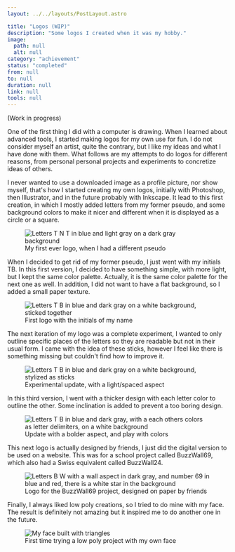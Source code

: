 ```yaml
---
layout: ../../layouts/PostLayout.astro

title: "Logos (WIP)"
description: "Some logos I created when it was my hobby."
image:
  path: null
  alt: null
category: "achievement"
status: "completed"
from: null
to: null
duration: null
link: null
tools: null
---
```



(Work in progress)

One of the first thing I did with a computer is drawing. When I learned about advanced tools, I started making logos for my own use for fun. I do not consider myself an artist, quite the contrary, but I like my ideas and what I have done with them. What follows are my attempts to do logos for different reasons, from personal personal projects and experiments to concretize ideas of others.

I never wanted to use a downloaded image as a profile picture, nor show myself, that's how I started creating my own logos, initially with Photoshop, then Illustrator, and in the future probably with Inkscape. It lead to this first creation, in which I mostly added letters from my former pseudo, and some background colors to make it nicer and different when it is displayed as a circle or a square.


<figure>
  <Image
    src={logo_tnt}
    alt="Letters T N T in blue and light gray on a dark gray background"
  />
  <figcaption>My first ever logo, when I had a different pseudo</figcaption>
</figure>

When I decided to get rid of my former pseudo, I just went with my initials TB. In this first version, I decided to have something simple, with more light, but I kept the same color palette. Actually, it is the same color palette for the next one as well. In addition, I did not want to have a flat background, so I added a small paper texture.


<figure>
  <Image
    src={logo_tb1}
    alt="Letters T B in blue and dark gray on a white background, sticked together"
  />
  <figcaption>First logo with the initials of my name</figcaption>
</figure>

The next iteration of my logo was a complete experiment, I wanted to only outline specific places of the letters so they are readable but not in their usual form. I came with the idea of these sticks, however I feel like there is something missing but couldn't find how to improve it.


<figure>
  <Image
    src={logo_tb2}
    alt="Letters T B in blue and dark gray on a white background, stylized as sticks"
  />
  <figcaption>Experimental update, with a light/spaced aspect</figcaption>
</figure>

In this third version, I went with a thicker design with each letter color to outline the other. Some inclination is added to prevent a too boring design.


<figure>
  <Image
    src={logo_tb3}
    alt="Letters T B in blue and dark gray, with a each others colors as letter delimiters, on a white background"
  />
  <figcaption>Update with a bolder aspect, and play with colors</figcaption>
</figure>

This next logo is actually designed by friends, I just did the digital version to be used on a website. This was for a school project called BuzzWall69, which also had a Swiss equivalent called BuzzWall24.


<figure>
  <Image
    src={logo_bw69}
    alt="Letters B W with a wall aspect in dark gray, and number 69 in blue and red, there is a white star in the background"
  />
  <figcaption>
    Logo for the BuzzWall69 project, designed on paper by friends
  </figcaption>
</figure>

Finally, I always liked low poly creations, so I tried to do mine with my face. The result is definitely not amazing but it inspired me to do another one in the future.


<figure>
  <Image src={low_poly} alt="My face built with triangles" />
  <figcaption>First time trying a low poly project with my own face</figcaption>
</figure>
